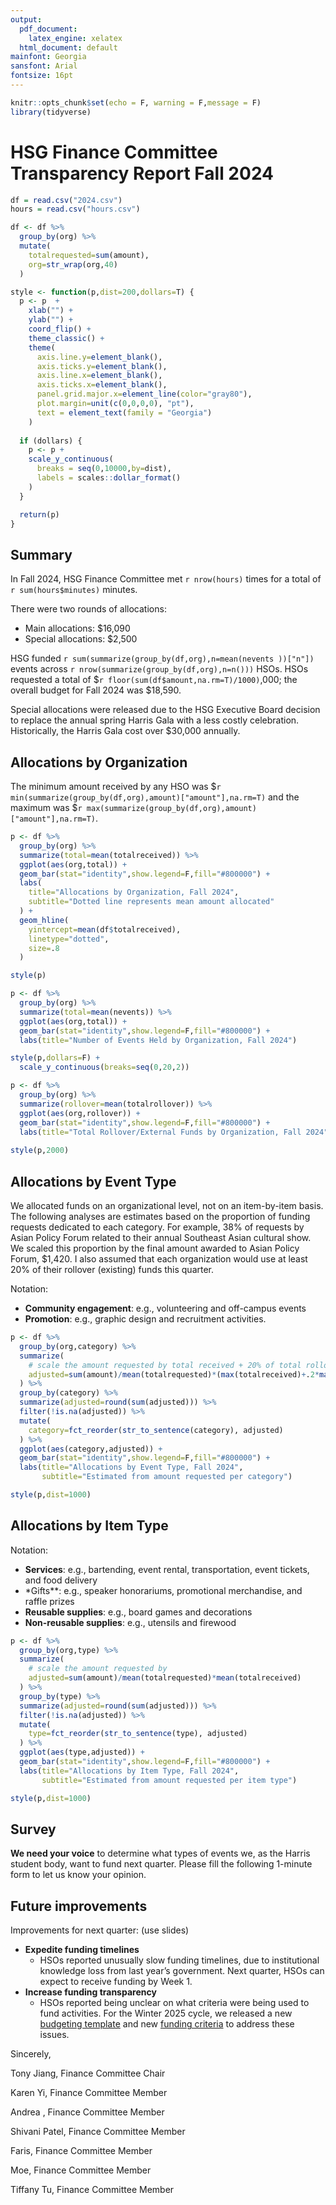 ```yaml
---
output:
  pdf_document: 
    latex_engine: xelatex
  html_document: default
mainfont: Georgia
sansfont: Arial
fontsize: 16pt
---
```


```r
knitr::opts_chunk$set(echo = F, warning = F,message = F)
library(tidyverse)
```

# HSG Finance Committee Transparency Report Fall 2024

```r
df = read.csv("2024.csv")
hours = read.csv("hours.csv")

df <- df %>%
  group_by(org) %>%
  mutate(
    totalrequested=sum(amount),
    org=str_wrap(org,40)
  )

style <- function(p,dist=200,dollars=T) {
  p <- p  +
    xlab("") +
    ylab("") +
    coord_flip() +
    theme_classic() +
    theme(
      axis.line.y=element_blank(),
      axis.ticks.y=element_blank(),
      axis.line.x=element_blank(),
      axis.ticks.x=element_blank(),
      panel.grid.major.x=element_line(color="gray80"),
      plot.margin=unit(c(0,0,0,0), "pt"),
      text = element_text(family = "Georgia")
    )
  
  if (dollars) {
    p <- p +
    scale_y_continuous(
      breaks = seq(0,10000,by=dist),
      labels = scales::dollar_format()
    )
  }

  return(p)
}
```

## Summary

In Fall 2024, HSG Finance Committee met `r nrow(hours)` times for a total of `r sum(hours$minutes)` minutes.

There were two rounds of allocations:

* Main allocations: \$16,090
* Special allocations: \$2,500

HSG funded `r sum(summarize(group_by(df,org),n=mean(nevents
))["n"])` events across `r nrow(summarize(group_by(df,org),n=n()))` HSOs. HSOs requested a total of \$`r floor(sum(df$amount,na.rm=T)/1000)`,000; the overall budget for Fall 2024 was \$18,590.

Special allocations were released due to the HSG Executive Board decision to replace the annual spring Harris Gala with a less costly celebration. Historically, the Harris Gala cost over \$30,000 annually. 

## Allocations by Organization

The minimum amount received by any HSO was \$`r min(summarize(group_by(df,org),amount)["amount"],na.rm=T)` and the maximum was \$`r max(summarize(group_by(df,org),amount)["amount"],na.rm=T)`.

```r
p <- df %>%
  group_by(org) %>%
  summarize(total=mean(totalreceived)) %>%
  ggplot(aes(org,total)) +
  geom_bar(stat="identity",show.legend=F,fill="#800000") +
  labs(
    title="Allocations by Organization, Fall 2024",
    subtitle="Dotted line represents mean amount allocated"
  ) +
  geom_hline(
    yintercept=mean(df$totalreceived),
    linetype="dotted",
    size=.8
  )

style(p)
```

```r
p <- df %>%
  group_by(org) %>%
  summarize(total=mean(nevents)) %>%
  ggplot(aes(org,total)) +
  geom_bar(stat="identity",show.legend=F,fill="#800000") +
  labs(title="Number of Events Held by Organization, Fall 2024")

style(p,dollars=F) +
  scale_y_continuous(breaks=seq(0,20,2))
```

```r
p <- df %>%
  group_by(org) %>%
  summarize(rollover=mean(totalrollover)) %>%
  ggplot(aes(org,rollover)) +
  geom_bar(stat="identity",show.legend=F,fill="#800000") +
  labs(title="Total Rollover/External Funds by Organization, Fall 2024")
  
style(p,2000)
```

## Allocations by Event Type

We allocated funds on an organizational level, not on an item-by-item basis. The following analyses are estimates based on the proportion of funding requests dedicated to each category. For example, 38\% of requests by Asian Policy Forum related to their annual Southeast Asian cultural show. We scaled this proportion by the final amount awarded to Asian Policy Forum, \$1,420. I also assumed that each organization would use at least 20% of their rollover (existing) funds this quarter.

Notation:

* **Community engagement**: e.g., volunteering and off-campus events
* **Promotion**: e.g., graphic design and recruitment activities.

```r
p <- df %>%
  group_by(org,category) %>%
  summarize(
    # scale the amount requested by total received + 20% of total rollover
    adjusted=sum(amount)/mean(totalrequested)*(max(totalreceived)+.2*max(totalrollover))
  ) %>%
  group_by(category) %>%
  summarize(adjusted=round(sum(adjusted))) %>%
  filter(!is.na(adjusted)) %>%
  mutate(
    category=fct_reorder(str_to_sentence(category), adjusted)
  ) %>%
  ggplot(aes(category,adjusted)) +
  geom_bar(stat="identity",show.legend=F,fill="#800000") +
  labs(title="Allocations by Event Type, Fall 2024",
       subtitle="Estimated from amount requested per category")

style(p,dist=1000)
```

## Allocations by Item Type

Notation:

* **Services**: e.g.,  bartending, event rental, transportation, event tickets, and food delivery
* *Gifts**: e.g.,  speaker honorariums, promotional merchandise, and raffle prizes
* **Reusable supplies**: e.g., board games and decorations
* **Non-reusable supplies**: e.g., utensils and firewood

```r
p <- df %>%
  group_by(org,type) %>%
  summarize(
    # scale the amount requested by 
    adjusted=sum(amount)/mean(totalrequested)*mean(totalreceived)
  ) %>%
  group_by(type) %>%
  summarize(adjusted=round(sum(adjusted))) %>%
  filter(!is.na(adjusted)) %>%
  mutate(
    type=fct_reorder(str_to_sentence(type), adjusted)
  ) %>%
  ggplot(aes(type,adjusted)) +
  geom_bar(stat="identity",show.legend=F,fill="#800000") +
  labs(title="Allocations by Item Type, Fall 2024",
       subtitle="Estimated from amount requested per item type")

style(p,dist=1000)
```

## Survey

**We need your voice** to determine what types of events we, as the Harris student body, want to fund next quarter. Please fill the following 1-minute form to let us know your opinion.

## Future improvements

Improvements for next quarter: (use slides)

* **Expedite funding timelines**
  * HSOs reported unusually slow funding timelines, due to institutional knowledge loss from last year's government. Next quarter, HSOs can expect to receive funding by Week 1.
* **Increase funding transparency**
  * HSOs reported being unclear on what criteria were being used to fund activities. For the Winter 2025 cycle, we released a new [budgeting template]() and new [funding criteria]() to address these issues.
  
Sincerely,

Tony Jiang, Finance Committee Chair

Karen Yi, Finance Committee Member

Andrea , Finance Committee Member

Shivani Patel, Finance Committee Member

Faris, Finance Committee Member

Moe, Finance Committee Member

Tiffany Tu, Finance Committee Member
